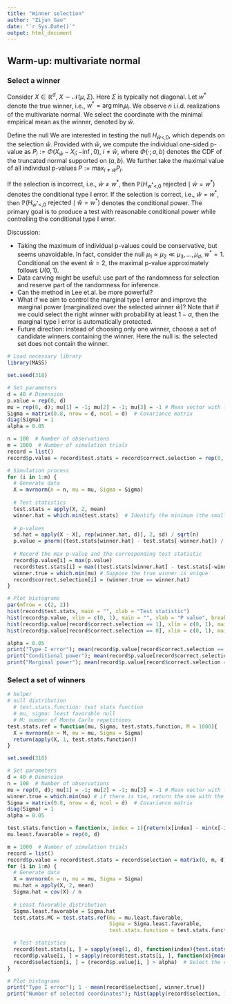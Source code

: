 ```yaml
---
title: "Winner selection"
author: "Zijun Gao"
date: "`r Sys.Date()`"
output: html_document
---
```


## Warm-up: multivariate normal

### Select a winner 
Consider $X \in \mathbb{R}^d$, $X \sim \mathcal{N}(\mu, \Sigma)$. Here $\Sigma$ is typically not diagonal.
Let $w^*$ denote the true winner, i.e., $w^* = \arg\min_i \mu_i$. 
We observe $n$ i.i.d. realizations of the multivariate normal.
We select the coordinate with the minimal empirical mean as the winner, denoted by $\hat{w}$.

Define the null
\begin{align*}
  H_{i <, 0}: \mu_i \ge \mu_j, \quad \text{for some}~j \neq i. 
\end{align*}
We are interested in testing the null $H_{\hat{w} <,0}$, which depends on the selection $\hat{w}$.
Provided with $\hat{w}$, we compute the individual one-sided p-value as $P_i := \Phi(X_{\hat{w}} - X_i; -\inf, 0)$, $i \neq \hat{w}$, where $\Phi(\cdot; a, b)$ denotes the CDF of the truncated normal supported on $(a, b)$.
We further take the maximal value of all individual p-values $P := \max_{i \neq \hat{w}} P_i$.  

If the selection is incorrect, i.e., $\hat{w} \neq w^*$, then $\mathbb{P}(H_{w^*<,0} ~\text{rejected} \mid \hat{w} = w^*)$ denotes the conditional type I error.
If the selection is correct, i.e., $\hat{w} = w^*$, then $\mathbb{P}(H_{w^*<,0} ~\text{rejected} \mid \hat{w} = w^*)$ denotes the conditional power.
The primary goal is to produce a test with reasonable conditional power while controlling the conditional type I error.


Discussion:

  * Taking the maximum of individual p-values could be conservative, but seems unavoidable. In fact, consider the null $\mu_1 \approx \mu_2 \ll \mu_3, \ldots, \mu_d$, $w^* = 1$. Conditional on the event $\hat{w} = 2$, the maximal p-value approximately follows $U(0,1)$. 
  * Data carving might be useful: use part of the randomness for selection and reserve part of the randomness for inference.
  * Can the method in Lee et.al. be more powerful?
  * What if we aim to control the marginal type I error and improve the marginal power (marginalized over the selected winner $\hat{w}$)? Note that if we could select the right winner with probability at least $1 - \alpha$, then the marginal type I error is automatically protected.
  * Future direction: instead of choosing only one winner, choose a set of candidate winners containing the winner. Here the null is: the selected set does not contain the winner.


```r
# Load necessary library
library(MASS)

set.seed(318)

# Set parameters
d = 40 # Dimension
p.value = rep(0, d)
mu = rep(0, d); mu[1] = -1; mu[2] = -1; mu[3] = -1 # Mean vector with the first element to be the winner, i.e., the coordinate with the smallest mu is the true winner
Sigma = matrix(0.8, nrow = d, ncol = d)  # Covariance matrix
diag(Sigma) = 1
alpha = 0.05

n = 100  # Number of observations
m = 1000  # Number of simulation trials
record = list()
record$p.value = record$test.stats = record$correct.selection = rep(0, m)

# Simulation process
for (i in 1:m) {
  # Generate data
  X = mvrnorm(n = n, mu = mu, Sigma = Sigma)
  
  # Test statistics
  test.stats = apply(X, 2, mean)
  winner.hat = which.min(test.stats)  # Identify the minimum (the smaller, the better)
  
  # p-values
  sd.hat = apply(X - X[, rep(winner.hat, d)], 2, sd) / sqrt(n)
  p.value = pnorm((test.stats[winner.hat] - test.stats[-winner.hat]) / sd.hat[-winner.hat], 0, 1) / pnorm(0, 0, 1) # truncated normal on (-\inf, 0]
  
  # Record the max p-value and the corresponding test statistic
  record$p.value[i] = max(p.value)
  record$test.stats[i] = max((test.stats[winner.hat] - test.stats[-winner.hat]) / sd.hat[-winner.hat])
  winner.true = which.min(mu) # Suppose the true winner is unique
  record$correct.selection[i] = (winner.true == winner.hat)
}

# Plot histograms
par(mfrow = c(2, 2))
hist(record$test.stats, main = "", xlab = "Test statistic")
hist(record$p.value, xlim = c(0, 1), main = "", xlab = "P value", breaks = 100)
hist(record$p.value[record$correct.selection == 1], xlim = c(0, 1), main = "", xlab = "P value | winner.hat = winner true (power)", breaks = 100)
hist(record$p.value[record$correct.selection == 0], xlim = c(0, 1), main = "", xlab = "P value | winner.hat != winner true (type I error)", breaks = 100)

alpha = 0.05
print("Type I error"); mean(record$p.value[record$correct.selection == 0] < alpha)
print("Conditional power"); mean(record$p.value[record$correct.selection == 1] < alpha); 
print("Marginal power"); mean(record$p.value[record$correct.selection == 1] < alpha); mean(record$p.value[record$correct.selection == 1] < alpha) * mean(record$correct.selection == 1)
```

### Select a set of winners

```r
# helper
# null distribution
  # test.stats.function: test stats function
  # mu, sigma: least favorable null
  # M: number of Monte Carlo repetitions
test.stats.ref = function(mu, Sigma, test.stats.function, M = 1000){
  X = mvrnorm(n = M, mu = mu, Sigma = Sigma)
  return(apply(X, 1, test.stats.function))
}

set.seed(318)

# Set parameters
d = 40 # Dimension
n = 100  # Number of observations
mu = rep(0, d); mu[1] = -1; mu[2] = -1; mu[3] = -1 # Mean vector with the first element to be the winner, i.e., the coordinate with the smallest mu is the true winner
winner.true = which.min(mu) # if there is tie, return the one with the minimal index
Sigma = matrix(0.8, nrow = d, ncol = d)  # Covariance matrix
diag(Sigma) = 1
alpha = 0.05

test.stats.function = function(x, index = 1){return(x[index] - min(x[-index]))}
mu.least.favorable = rep(0, d)

m = 1000  # Number of simulation trials
record = list()
record$p.value = record$test.stats = record$selection = matrix(0, m, d)
for (i in 1:m) {
  # Generate data
  X = mvrnorm(n = n, mu = mu, Sigma = Sigma)
  mu.hat = apply(X, 2, mean)
  Sigma.hat = cov(X) / n
  
  # Least favorable distribution 
  Sigma.least.favorable = Sigma.hat
  test.stats.MC = test.stats.ref(mu = mu.least.favorable, 
                                 Sigma = Sigma.least.favorable, 
                                 test.stats.function = test.stats.function)

  # Test statistics
  record$test.stats[i, ] = sapply(seq(1, d), function(index){test.stats.function(x = mu.hat, index = index)})
  record$p.value[i, ] = sapply(record$test.stats[i, ], function(x){mean(test.stats.MC >= x)})
  record$selection[i, ] = (record$p.value[i, ] > alpha)  # Select the coordinates whose null is not rejected
}

# Plot histograms
print("Type I error"); 1 - mean(record$selection[, winner.true])
print("Number of selected coordinates"); hist(apply(record$selection, 1, sum))

```

